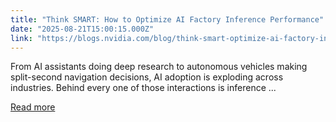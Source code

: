 ```yaml
---
title: "Think SMART: How to Optimize AI Factory Inference Performance"
date: "2025-08-21T15:00:15.000Z"
link: "https://blogs.nvidia.com/blog/think-smart-optimize-ai-factory-inference-performance/"
---
```


From AI assistants doing deep research to autonomous vehicles making split-second navigation decisions, AI adoption is exploding across industries. Behind every one of those interactions is inference ...

[Read more](https://blogs.nvidia.com/blog/think-smart-optimize-ai-factory-inference-performance/)
